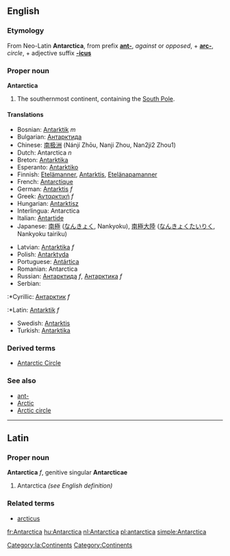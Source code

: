 ==English==
===Etymology===
From Neo-Latin '''Antarctica''', from prefix '''[[ant-]]''', ''against'' or ''opposed'', + '''[[arc-]]''', ''circle'', + adjective suffix '''[[-icus]]'''<!--Disputed: I thought it was from ant- + arctic, "arctic" coming from "arktos", meaning "bear" (as in "polar bear") Paul G, 2005-07-01 -->
===Proper noun===
'''Antarctica'''
#The southernmost continent, containing the [[South Pole]].<!--Encyclopedic: adds nothing to the definition  It is south of Africa and Oceania, and is the only [[continent]] with no countries in it. -->
====Translations====
{{top}}
*Bosnian: [[Antarktik]] ''m''
*Bulgarian: [[Антарктида]]
*Chinese: [[南极洲]] (Nánjí Zhōu, Nanji Zhou, Nan2ji2 Zhou1)
*Dutch: Antarctica ''n''
*Breton: [[Antarktika]]
*Esperanto: [[Antarktiko]]
*Finnish: [[Etelämanner]], [[Antarktis]], [[Etelänapamanner]]
*French: [[Antarctique]]
*German: [[Antarktis]] ''f''
*Greek: [[Ανταρκτική]] ''f''
*Hungarian: [[Antarktisz]]
*Interlingua: Antarctica
*Italian: [[Antartide]]
*Japanese: [[南極]] ([[なんきょく]], Nankyoku), [[南極大陸]] ([[なんきょくたいりく]], Nankyoku tairiku)
{{mid}}
*Latvian: [[Antarktika]] ''f''
*Polish: [[Antarktyda]]
*Portuguese: [[Antártica]]
*Romanian: Antarctica
*Russian: [[Антарктида]] ''f'', [[Антарктика]] ''f''
*Serbian:
:*Cyrillic: [[Антарктик]] ''f''
:*Latin: [[Antarktik]] ''f''
*Swedish: [[Antarktis]]
*Turkish: [[Antarktika]]
{{bottom}}
===Derived terms===
*[[Antarctic Circle]]
===See also===
*[[ant-]]
*[[Arctic]]
*[[Arctic circle]]
----
==Latin==
===Proper noun===
[[Category:la:Continents]] 
'''Antarctica''' ''f'', genitive singular '''Antarcticae'''
#Antarctica ''(see English definition)''
===Related terms===
*[[arcticus]]
[[Category:Continents]]

[[fr:Antarctica]]
[[hu:Antarctica]]
[[nl:Antarctica]]
[[pl:antarctica]]
[[simple:Antarctica]]